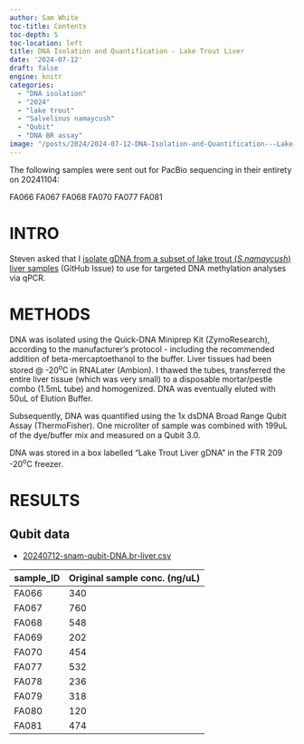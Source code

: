 ```yaml
---
author: Sam White
toc-title: Contents
toc-depth: 5
toc-location: left
title: DNA Isolation and Quantification - Lake Trout Liver
date: '2024-07-12'
draft: false
engine: knitr
categories: 
  - "DNA isolation"
  - "2024"
  - "lake trout"
  - "Salvelinus namaycush"
  - "Qubit"
  - "DNA BR assay"
image: "/posts/2024/2024-07-12-DNA-Isolation-and-Quantification---Lake-Trout-Liver/20240712-snam-gDNA-box-01.jpg"
---
```


::: {.callout-note}
The following samples were sent out for PacBio sequencing in their entirety on 20241104:

FA066
FA067
FA068
FA070
FA077
FA081

:::

# INTRO

Steven asked that I [isolate gDNA from a subset of lake trout (_S.namaycush_) liver samples](https://github.com/RobertsLab/resources/issues/1929) (GitHub Issue) to use for targeted DNA methylation analyses via qPCR.

# METHODS

DNA was isolated using the Quick-DNA Miniprep Kit (ZymoResearch), according to the manufacturer's protocol - including the recommended addition of beta-mercaptoethanol to the buffer. Liver tissues had been stored @ -20<sup>o</sup>C in RNALater (Ambion). I thawed the tubes, transferred the entire liver tissue (which was very small) to a disposable mortar/pestle combo (1.5mL tube) and homogenized. DNA was eventually eluted with 50uL of Elution Buffer.

Subsequently, DNA was quantified using the 1x dsDNA Broad Range Qubit Assay (ThermoFisher). One microliter of sample was combined with 199uL of the dye/buffer mix and measured on a Qubit 3.0.

DNA was stored in a box labelled "Lake Trout Liver gDNA" in the FTR 209 -20<sup>o</sup>C freezer.


# RESULTS

## Qubit data

- [20240712-snam-qubit-DNA.br-liver.csv](./20240712-snam-qubit-DNA.br-liver.csv)


| sample_ID | Original sample conc. (ng/uL) |
|-----------|-------------------------------|
| FA066     | 340                           |
| FA067     | 760                           |
| FA068     | 548                           |
| FA069     | 202                           |
| FA070     | 454                           |
| FA077     | 532                           |
| FA078     | 236                           |
| FA079     | 318                           |
| FA080     | 120                           |
| FA081     | 474                           |
